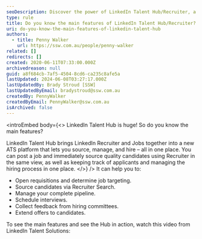 ```yaml
---
seoDescription: Discover the power of LinkedIn Talent Hub/Recruiter, a unified ATS platform for sourcing, managing and hiring top talent.
type: rule
title: Do you know the main features of LinkedIn Talent Hub/Recruiter?
uri: do-you-know-the-main-features-of-linkedin-talent-hub
authors:
  - title: Penny Walker
    url: https://ssw.com.au/people/penny-walker
related: []
redirects: []
created: 2020-06-11T07:33:00.000Z
archivedreason: null
guid: a8f684cb-7af5-4504-8cd6-ca235c8afe5a
lastUpdated: 2024-06-08T03:27:17.000Z
lastUpdatedBy: Brady Stroud [SSW]
lastUpdatedByEmail: bradystroud@ssw.com.au
createdBy: PennyWalker
createdByEmail: PennyWalker@ssw.com.au
isArchived: false
---
```


<introEmbed
  body={<>
LinkedIn Talent Hub is huge! So do you know the main features?

LinkedIn Talent Hub brings LinkedIn Recruiter and Jobs together into a new ATS platform that lets you source, manage, and hire – all in one place. You can post a job and immediately source quality candidates using Recruiter in the same view, as well as keeping track of applicants and managing the hiring process in one place.
  </>}
/>
It can help you to:

- Open requisitions and determine job targeting.
- Source candidates via Recruiter Search.
- Manage your complete pipeline.
- Schedule interviews.
- Collect feedback from hiring committees.
- Extend offers to candidates.

To see the main features and see the Hub in action, watch this video from LinkedIn Talent Solutions:

<youtubeEmbed url="https://www.youtube.com/embed/S6mVwmCHShk" description="" />
